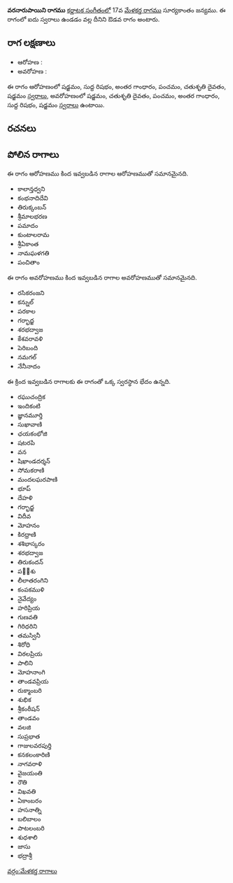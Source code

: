 {{Infobox ragam
	| name          	= వరనారుపాయిని
	| synonym	    	= 
	| mela          	= 
	| chakra        	= 
	| janaka        	= 
	| type          	= ఔడవ
	| arohanam      	= {{svaraC|S|R1|G3|P|D2|S'}} 
	| avarohanam    	= {{svaraC|S'|D2|P|G3|R1|S}}
	| jeeva         	=
	| chhaya        	=
	| nyasa         	=
	| vishesha      	= 
	| equivalent  		= 
}}
{{కర్ణాటక సంగీత రాగాలు}}
'''వరనారుపాయిని రాగము''' [[కర్ణాటక సంగీతం]]లో 17వ [[మేళకర్త రాగము]] సూర్యకాంతం జన్యము.  ఈ రాగంలో ఐదు స్వరాలు ఉండడం వల్ల దీనిని ఔడవ రాగం అంటారు.


==రాగ లక్షణాలు==


* ఆరోహణ : {{svaraC|S|R1|G3|P|D2|S'}} 
* అవరోహణ : {{svaraC|S'|D2|P|G3|R1|S}}

ఈ రాగం ఆరోహణంలో షడ్జమం, సుద్ద రిషభం, అంతర గాంధారం, పంచమం, చతుశృతి దైవతం, షడ్జమం [[స్వరాలు]], అవరోహణంలో షడ్జమం, చతుశృతి దైవతం, పంచమం, అంతర గాంధారం, సుద్ద రిషభం, షడ్జమం [[స్వరాలు]] ఉంటాయి.

==రచనలు==



==పోలిన రాగాలు==
ఈ రాగం ఆరోహణము కింద ఇవ్వబడిన రాగాల ఆరోహణముతో సమానమైనది.
* కాలాన్తధ్వని
* కంభనాదిదేవి
* తిరుక్కంబన్
* శ్రీమాలభరణ
* పమాదం
* కుంటాలరామ
* శ్రీఏకాంత
* నామఘళగతి
* పంచితాం

ఈ రాగం అవరోహణము కింద ఇవ్వబడిన రాగాల అవరోహణముతో సమానమైనది.
* రసికరంజని
* కన్నుల్
* పరకాల
* గర్భాద్జ
* శరభద్వాజ
* కేశవరావళి
* పెరిబంది
* నమగల్
* నేనీనాదం

ఈ క్రింద ఇవ్వబడిన రాగాలకు ఈ రాగంతో ఒక్క స్వరస్థాన భేదం ఉన్నది.
* రఘుచంద్రిక
* ఇందికంటి
* జ్ఞానమూర్తి
* సుఖావాణి
* ఛయకంభోజి
* షటరపి
* వన
* షిఖాండదర్శన్
* సోమకరాణి
* మందలఘరపాణి
* భూప్
* దేహళి
* గర్భాద్జ
* విదీవ
* మోహనం
* కిరధ్రాణి
* శశిభాస్కరం
* శరభద్వాజ
* తిరుకందన్
* పల఼శు
* లీలాతరంగిని
* కంపకముళి
* నైవేద్యం
* హరిప్రియ
* గుణవతి
* గిరిధరిని
* తమస్వినీ
* శిరోధి
* విఠలప్రియ
* పాలిని
* మోహనాంగి
* తాండవప్రియ
* రుక్మాంబరి
* శుభిక
* శ్రీకంఠీషన్
* తాండవం
* వలజి
* సుప్రభాత
* గాజులవరపుర్తి
* కనకలంకారిణి
* నాగవరాళి
* వైజయంతి
* రౌతి
* విఖవతి
* ఏకాంబరం
* హసనాత్ని
* బలిబాలం
* పాటలంబరి
* శుధశాలి
* జాసు
* భద్రాశ్రీ



[[వర్గం:మేళకర్త రాగాలు]]